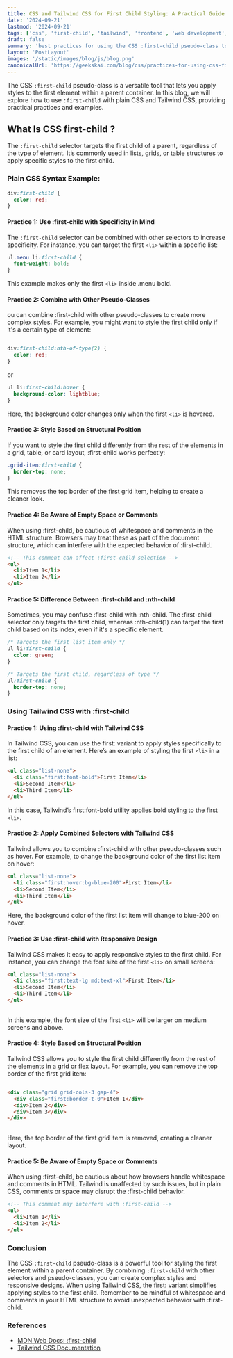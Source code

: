 ```yaml
---
title: CSS and Tailwind CSS for First Child Styling: A Practical Guide
date: '2024-09-21'
lastmod: '2024-09-21'
tags: ['css', 'first-child', 'tailwind', 'frontend', 'web development', 'programming']
draft: false
summary: 'best practices for using the CSS :first-child pseudo-class to style the first element, with examples in plain CSS and Tailwind CSS.'
layout: 'PostLayout'
images: '/static/images/blog/js/blog.png'
canonicalUrl: 'https://geekskai.com/blog/css/practices-for-using-css-first-child/'
---
```


The CSS `:first-child` pseudo-class is a versatile tool that lets you apply styles to the first element within a parent container. In this blog, we will explore how to use `:first-child` with plain CSS and Tailwind CSS, providing practical practices and examples.

## What Is CSS first-child ?

The `:first-child` selector targets the first child of a parent, regardless of the type of element. It’s commonly used in lists, grids, or table structures to apply specific styles to the first child.

### Plain CSS Syntax Example:

```css
div:first-child {
  color: red;
}
```

#### Practice 1: Use :first-child with Specificity in Mind
The `:first-child` selector can be combined with other selectors to increase specificity. For instance, you can target the first `<li>` within a specific list:

```css
ul.menu li:first-child {
  font-weight: bold;
}
```

This example makes only the first  `<li>` inside .menu bold.

#### Practice 2: Combine with Other Pseudo-Classes

ou can combine :first-child with other pseudo-classes to create more complex styles. For example, you might want to style the first child only if it's a certain type of element:

```css

div:first-child:nth-of-type(2) {
  color: red;
}
```

or 
  
```css
ul li:first-child:hover {
  background-color: lightblue;
}
```

Here, the background color changes only when the first `<li>` is hovered.

#### Practice 3: Style Based on Structural Position

If you want to style the first child differently from the rest of the elements in a grid, table, or card layout, :first-child works perfectly:

```css
.grid-item:first-child {
  border-top: none;
}

```

This removes the top border of the first grid item, helping to create a cleaner look.

#### Practice 4: Be Aware of Empty Space or Comments

When using :first-child, be cautious of whitespace and comments in the HTML structure. Browsers may treat these as part of the document structure, which can interfere with the expected behavior of :first-child.


```html
<!-- This comment can affect :first-child selection -->
<ul>
  <li>Item 1</li>
  <li>Item 2</li>
</ul>

```

#### Practice 5: Difference Between :first-child and :nth-child


Sometimes, you may confuse :first-child with :nth-child. The :first-child selector only targets the first child, whereas :nth-child(1) can target the first child based on its index, even if it's a specific element.

```css
/* Targets the first list item only */
ul li:first-child {
  color: green;
}

/* Targets the first child, regardless of type */
ul:first-child {
  border-top: none;
}
```

### Using Tailwind CSS with :first-child

#### Practice 1: Using :first-child with Tailwind CSS


In Tailwind CSS, you can use the first: variant to apply styles specifically to the first child of an element. Here’s an example of styling the first `<li>` in a list:

```html
<ul class="list-none">
  <li class="first:font-bold">First Item</li>
  <li>Second Item</li>
  <li>Third Item</li>
</ul>

```
In this case, Tailwind’s first:font-bold utility applies bold styling to the first `<li>`.

#### Practice 2: Apply Combined Selectors with Tailwind CSS

Tailwind allows you to combine :first-child with other pseudo-classes such as hover. For example, to change the background color of the first list item on hover:

```html
<ul class="list-none">
  <li class="first:hover:bg-blue-200">First Item</li>
  <li>Second Item</li>
  <li>Third Item</li>
</ul>

```

Here, the background color of the first list item will change to blue-200 on hover.

#### Practice 3: Use :first-child with Responsive Design

Tailwind CSS makes it easy to apply responsive styles to the first child. For instance, you can change the font size of the first `<li>` on small screens:

```html
<ul class="list-none">
  <li class="first:text-lg md:text-xl">First Item</li>
  <li>Second Item</li>
  <li>Third Item</li>
</ul>
  
```

In this example, the font size of the first `<li>` will be larger on medium screens and above.

#### Practice 4: Style Based on Structural Position

Tailwind CSS allows you to style the first child differently from the rest of the elements in a grid or flex layout. For example, you can remove the top border of the first grid item:

```html

<div class="grid grid-cols-3 gap-4">
  <div class="first:border-t-0">Item 1</div>
  <div>Item 2</div>
  <div>Item 3</div>
</div>
  
```

Here, the top border of the first grid item is removed, creating a cleaner layout.

#### Practice 5: Be Aware of Empty Space or Comments

When using :first-child, be cautious about how browsers handle whitespace and comments in HTML. Tailwind is unaffected by such issues, but in plain CSS, comments or space may disrupt the :first-child behavior.

```html
<!-- This comment may interfere with :first-child -->
<ul>
  <li>Item 1</li>
  <li>Item 2</li>
</ul>
```


### Conclusion

The CSS `:first-child` pseudo-class is a powerful tool for styling the first element within a parent container. By combining `:first-child` with other selectors and pseudo-classes, you can create complex styles and responsive designs. When using Tailwind CSS, the first: variant simplifies applying styles to the first child. Remember to be mindful of whitespace and comments in your HTML structure to avoid unexpected behavior with :first-child.


### References

- [MDN Web Docs: :first-child](https://developer.mozilla.org/en-US/docs/Web/CSS/:first-child)
- [Tailwind CSS Documentation](https://tailwindcss.com/docs)




